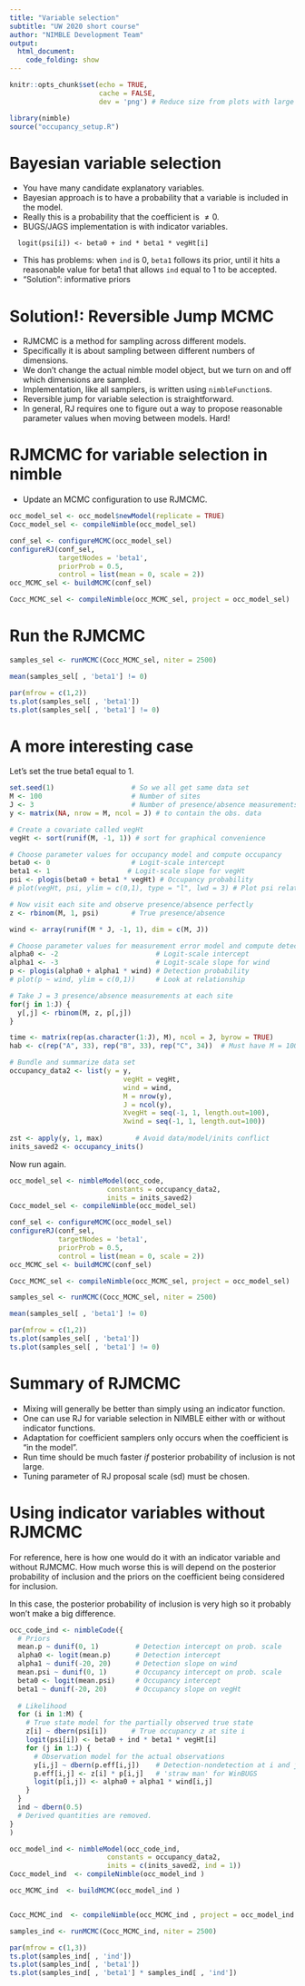 ```yaml
---
title: "Variable selection"
subtitle: "UW 2020 short course"
author: "NIMBLE Development Team"
output:
  html_document:
    code_folding: show
---
```


```r
knitr::opts_chunk$set(echo = TRUE,
                      cache = FALSE,
                      dev = 'png') # Reduce size from plots with large samples

library(nimble)
source("occupancy_setup.R")
```

Bayesian variable selection
=====

- You have many candidate explanatory variables.
- Bayesian approach is to have a probability that a variable is included in the model.
- Really this is a probability that the coefficient is $\ne 0$.
- BUGS/JAGS implementation is with indicator variables.

```
  logit(psi[i]) <- beta0 + ind * beta1 * vegHt[i]
```

- This has problems: when `ind` is 0, `beta1` follows its prior, until it hits a reasonable value for beta1 that allows `ind` equal to 1 to be accepted.
- "Solution": informative priors

Solution!: Reversible Jump MCMC
=====

- RJMCMC is a method for sampling across different models.
- Specifically it is about sampling between different numbers of dimensions.
- We don't change the actual nimble model object, but we turn on and off which dimensions are sampled.
- Implementation, like all samplers, is written using `nimbleFunction`s.
- Reversible jump for variable selection is straightforward.
- In general, RJ requires one to figure out a way to propose reasonable parameter values when moving between models. Hard!


RJMCMC for variable selection in nimble
=====

- Update an MCMC configuration to use RJMCMC.

```r
occ_model_sel <- occ_model$newModel(replicate = TRUE)
Cocc_model_sel <- compileNimble(occ_model_sel)

conf_sel <- configureMCMC(occ_model_sel)
configureRJ(conf_sel,
            targetNodes = 'beta1',
            priorProb = 0.5,
            control = list(mean = 0, scale = 2))
occ_MCMC_sel <- buildMCMC(conf_sel)

Cocc_MCMC_sel <- compileNimble(occ_MCMC_sel, project = occ_model_sel)
```

Run the RJMCMC
=====
```r
samples_sel <- runMCMC(Cocc_MCMC_sel, niter = 2500)

mean(samples_sel[ , 'beta1'] != 0)

par(mfrow = c(1,2))
ts.plot(samples_sel[ , 'beta1'])
ts.plot(samples_sel[ , 'beta1'] != 0)
```

A more interesting case
=====

Let's set the true beta1 equal to 1.

```r
set.seed(1)                   # So we all get same data set
M <- 100                      # Number of sites
J <- 3                        # Number of presence/absence measurements
y <- matrix(NA, nrow = M, ncol = J) # to contain the obs. data

# Create a covariate called vegHt
vegHt <- sort(runif(M, -1, 1)) # sort for graphical convenience

# Choose parameter values for occupancy model and compute occupancy
beta0 <- 0                    # Logit-scale intercept
beta1 <- 1                   # Logit-scale slope for vegHt
psi <- plogis(beta0 + beta1 * vegHt) # Occupancy probability
# plot(vegHt, psi, ylim = c(0,1), type = "l", lwd = 3) # Plot psi relationship

# Now visit each site and observe presence/absence perfectly
z <- rbinom(M, 1, psi)        # True presence/absence

wind <- array(runif(M * J, -1, 1), dim = c(M, J))

# Choose parameter values for measurement error model and compute detectability
alpha0 <- -2                        # Logit-scale intercept
alpha1 <- -3                        # Logit-scale slope for wind
p <- plogis(alpha0 + alpha1 * wind) # Detection probability
# plot(p ~ wind, ylim = c(0,1))     # Look at relationship

# Take J = 3 presence/absence measurements at each site
for(j in 1:J) {
  y[,j] <- rbinom(M, z, p[,j])
}

time <- matrix(rep(as.character(1:J), M), ncol = J, byrow = TRUE)
hab <- c(rep("A", 33), rep("B", 33), rep("C", 34))  # Must have M = 100

# Bundle and summarize data set
occupancy_data2 <- list(y = y, 
                            vegHt = vegHt,
                            wind = wind,
                            M = nrow(y),
                            J = ncol(y),
                            XvegHt = seq(-1, 1, length.out=100),
                            Xwind = seq(-1, 1, length.out=100))
                            
zst <- apply(y, 1, max)        # Avoid data/model/inits conflict
inits_saved2 <- occupancy_inits()
```

Now run again.

```r
occ_model_sel <- nimbleModel(occ_code,
                        constants = occupancy_data2,
                        inits = inits_saved2)
Cocc_model_sel <- compileNimble(occ_model_sel)

conf_sel <- configureMCMC(occ_model_sel)
configureRJ(conf_sel,
            targetNodes = 'beta1',
            priorProb = 0.5,
            control = list(mean = 0, scale = 2))
occ_MCMC_sel <- buildMCMC(conf_sel)

Cocc_MCMC_sel <- compileNimble(occ_MCMC_sel, project = occ_model_sel)

samples_sel <- runMCMC(Cocc_MCMC_sel, niter = 2500)

mean(samples_sel[ , 'beta1'] != 0)

par(mfrow = c(1,2))
ts.plot(samples_sel[ , 'beta1'])
ts.plot(samples_sel[ , 'beta1'] != 0)
```

Summary of RJMCMC
=====

- Mixing will generally be better than simply using an indicator function.
- One can use RJ for variable selection in NIMBLE either with or without indicator functions.
- Adaptation for coefficient samplers only occurs when the coefficient is "in the model".
- Run time should be much faster *if* posterior probability of inclusion is not large. 
- Tuning parameter of RJ proposal scale (sd) must be chosen.

Using indicator variables without RJMCMC
=====

For reference, here is how one would do it with an indicator variable and without RJMCMC. How much worse this is will depend on the posterior probability of inclusion and the priors on the coefficient being considered for inclusion.

In this case, the posterior probability of inclusion is very high so it probably won't make a big difference.

```r

occ_code_ind <- nimbleCode({
  # Priors
  mean.p ~ dunif(0, 1)         # Detection intercept on prob. scale
  alpha0 <- logit(mean.p)      # Detection intercept
  alpha1 ~ dunif(-20, 20)      # Detection slope on wind
  mean.psi ~ dunif(0, 1)       # Occupancy intercept on prob. scale
  beta0 <- logit(mean.psi)     # Occupancy intercept
  beta1 ~ dunif(-20, 20)       # Occupancy slope on vegHt
  
  # Likelihood
  for (i in 1:M) {
    # True state model for the partially observed true state
    z[i] ~ dbern(psi[i])      # True occupancy z at site i
    logit(psi[i]) <- beta0 + ind * beta1 * vegHt[i]
    for (j in 1:J) {
      # Observation model for the actual observations
      y[i,j] ~ dbern(p.eff[i,j])    # Detection-nondetection at i and j
      p.eff[i,j] <- z[i] * p[i,j]   # 'straw man' for WinBUGS
      logit(p[i,j]) <- alpha0 + alpha1 * wind[i,j]
    }
  }
  ind ~ dbern(0.5)
  # Derived quantities are removed.
}
)

occ_model_ind <- nimbleModel(occ_code_ind,
                        constants = occupancy_data2, 
                        inits = c(inits_saved2, ind = 1))
Cocc_model_ind  <- compileNimble(occ_model_ind )

occ_MCMC_ind  <- buildMCMC(occ_model_ind )


Cocc_MCMC_ind  <- compileNimble(occ_MCMC_ind , project = occ_model_ind )

samples_ind <- runMCMC(Cocc_MCMC_ind, niter = 2500)

par(mfrow = c(1,3))
ts.plot(samples_ind[ , 'ind'])
ts.plot(samples_ind[ , 'beta1'])
ts.plot(samples_ind[ , 'beta1'] * samples_ind[ , 'ind'])

```

